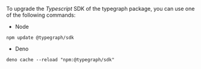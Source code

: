 To upgrade the _Typescript_ SDK of the typegraph package, you can use one of the following commands:

- Node

```shell
npm update @typegraph/sdk
```

- Deno

```shell
deno cache --reload "npm:@typegraph/sdk"
```
